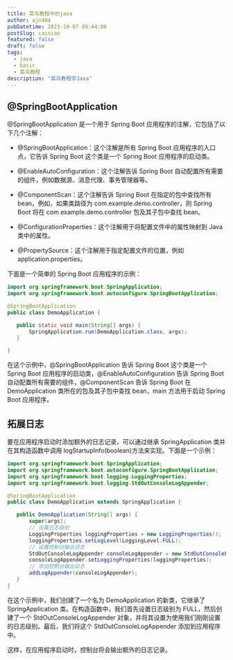 ```yaml
---
title: 菜鸟教程中的java
author: ajn404
pubDatetime: 2023-10-07 09:44:00
postSlug: cainiao
featured: false
draft: false
tags:
  - java
  - basic
  - 菜鸟教程
description: "菜鸟教程学Java"
---
```


## @SpringBootApplication

@SpringBootApplication 是一个用于 Spring Boot 应用程序的注解，它包括了以下几个注解：

- @SpringBootApplication：这个注解是所有 Spring Boot 应用程序的入口点，它告诉 Spring Boot 这个类是一个 Spring Boot 应用程序的启动类。

- @EnableAutoConfiguration：这个注解告诉 Spring Boot 自动配置所有需要的组件，例如数据源、消息代理、事务管理器等。

- @ComponentScan：这个注解告诉 Spring Boot 在指定的包中查找所有 bean，例如，如果类路径为 com.example.demo.controller，则 Spring Boot 将在 com.example.demo.controller 包及其子包中查找 bean。

- @ConfigurationProperties：这个注解用于将配置文件中的属性映射到 Java 类中的属性。

- @PropertySource：这个注解用于指定配置文件的位置，例如 application.properties。

下面是一个简单的 Spring Boot 应用程序的示例：

```java
import org.springframework.boot.SpringApplication;
import org.springframework.boot.autoconfigure.SpringBootApplication;

@SpringBootApplication
public class DemoApplication {

   public static void main(String[] args) {
       SpringApplication.run(DemoApplication.class, args);
   }

}
```

在这个示例中，@SpringBootApplication 告诉 Spring Boot 这个类是一个 Spring Boot 应用程序的启动类，@EnableAutoConfiguration 告诉 Spring Boot 自动配置所有需要的组件，@ComponentScan 告诉 Spring Boot 在 DemoApplication 类所在的包及其子包中查找 bean，main 方法用于启动 Spring Boot 应用程序。

## 拓展日志

要在应用程序启动时添加额外的日志记录，可以通过继承 SpringApplication 类并在其构造函数中调用 logStartupInfo(boolean)方法来实现。下面是一个示例：

```java
import org.springframework.boot.SpringApplication;
import org.springframework.boot.autoconfigure.SpringBootApplication;
import org.springframework.boot.logging.LoggingProperties;
import org.springframework.boot.logging.StdOutConsoleLogAppender;

@SpringBootApplication
public class DemoApplication extends SpringApplication {

   public DemoApplication(String[] args) {
       super(args);
       // 设置日志级别
       LoggingProperties loggingProperties = new LoggingProperties();
       loggingProperties.setLogLevel(LoggingLevel.FULL);
       // 设置控制台输出日志
       StdOutConsoleLogAppender consoleLogAppender = new StdOutConsoleLogAppender();
       consoleLogAppender.setLoggingProperties(loggingProperties);
       // 添加控制台输出日志
       addLogAppender(consoleLogAppender);
   }
}
```

在这个示例中，我们创建了一个名为 DemoApplication 的新类，它继承了 SpringApplication 类。在构造函数中，我们首先设置日志级别为 FULL，然后创建了一个 StdOutConsoleLogAppender 对象，并将其设置为使用我们刚刚设置的日志级别。最后，我们将这个 StdOutConsoleLogAppender 添加到应用程序中。

这样，在应用程序启动时，控制台将会输出额外的日志记录。
